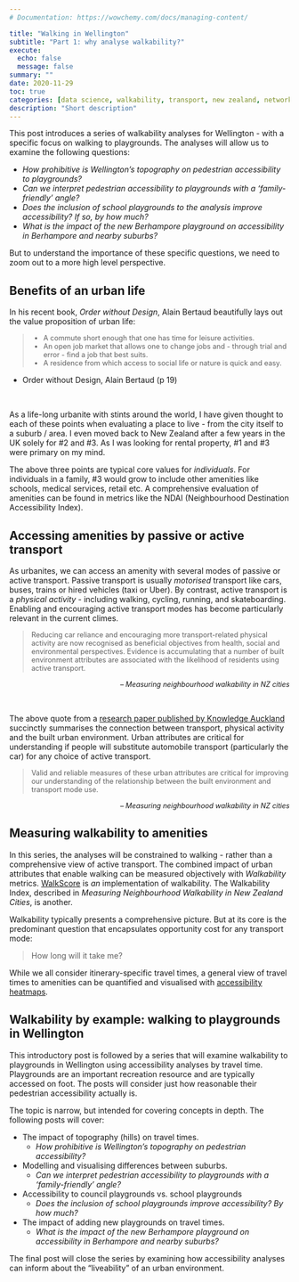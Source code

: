 ```yaml
---
# Documentation: https://wowchemy.com/docs/managing-content/

title: "Walking in Wellington"
subtitle: "Part 1: why analyse walkability?"
execute:
  echo: false
  message: false
summary: ""
date: 2020-11-29
toc: true
categories: [data science, walkability, transport, new zealand, network analysis]
description: "Short description"
---
```


This post introduces a series of walkability analyses for Wellington - with a specific focus on walking to playgrounds. The analyses will allow us to examine the following questions:

- _How prohibitive is Wellington's topography on pedestrian accessibility to playgrounds?_
- _Can we interpret pedestrian accessibility to playgrounds with a 'family-friendly' angle?_
- _Does the inclusion of school playgrounds to the analysis improve accessibility? If so, by how much?_
- _What is the impact of the new Berhampore playground on accessibility in Berhampore and nearby suburbs?_

But to understand the importance of these specific questions, we need to zoom out to a more high level perspective.

## Benefits of an urban life
In his recent book, _Order without Design_, Alain Bertaud beautifully lays out the value proposition of urban life:

<blockquote>
<ul style='font-size: 90%;'>
<li> A commute short enough that one has time for leisure activities.</li>
<li> An open job market that allows one to change jobs and - through trial and error - find a job that best suits. </li>
<li> A residence from which access to social life or nature is quick and easy.</li>
</ul>
</blockquote>

<p style='font-size: 90%; text-align: right; font-style:italic;'>
  - Order without Design, Alain Bertaud (p 19)
</p>
<br>

As a life-long urbanite with stints around the world, I have given thought to each of these points when evaluating a place to live - from the city itself to a suburb / area. I even moved back to New Zealand after a few years in the UK solely for #2 and #3. As I was looking for rental property, #1 and #3 were primary on my mind.

The above three points are typical core values for _individuals_. For individuals in a family, #3 would grow to include other amenities like schools, medical services, retail etc. A comprehensive evaluation of amenities can be found in metrics like the NDAI (Neighbourhood Destination Accessibility Index).

## Accessing amenities by passive or active transport
As urbanites, we can access an amenity with several modes of passive or active transport. Passive transport is usually _motorised_ transport like cars, buses, trains or hired vehicles (taxi or Uber). By contrast, active transport is a _physical activity_ - including walking, cycling, running, and skateboarding. Enabling and encouraging active transport modes has become particularly relevant in the current climes.

<blockquote>
<p style='font-size: 90%;'>
Reducing car reliance and encouraging more transport-related physical activity are now recognised as beneficial objectives from health, social and environmental perspectives. Evidence is accumulating that a number of built environment attributes are associated with the likelihood of residents using active transport.
</p>
</blockquote>

<p style='font-size: 90%; text-align: right; font-style:italic;'>
  – Measuring neighbourhood walkability in NZ cities</p>
<br>

The above quote from a [research paper published by Knowledge Auckland](http://knowledgeauckland.org.nz/assets/publications/Measuring_Neighbourhood_Walkability_in_New_Zealand_Cities.pdf) succinctly summarises the connection between transport, physical activity and the built urban environment. Urban attributes are critical for understanding if people will substitute automobile transport (particularly the car) for any choice of active transport.

<blockquote>
<p style='font-size: 90%;'>
Valid and reliable measures of these urban attributes are critical for improving our understanding of the relationship between the built environment and transport mode use.
</p>
</blockquote>

<p style='font-size: 90%; text-align: right; font-style:italic;'>
  – Measuring neighbourhood walkability in NZ cities
</p>


## Measuring walkability to amenities
In this series, the analyses will be constrained to walking - rather than a comprehensive view of active transport. The combined impact of urban attributes that enable walking can be measured objectively with _Walkability_ metrics. [WalkScore](www.walkscore.com) is _an_ implementation of walkability. The Walkability Index, described in _Measuring Neighbourhood Walkability in New Zealand Cities_, is another.

Walkability typically presents a comprehensive picture. But at its core is the predominant question that encapsulates opportunity cost for any transport mode:

 > How long will it take me?

While we all consider itinerary-specific travel times, a general view of travel times to amenities can be quantified and visualised with [accessibility heatmaps](https://towardsdatascience.com/measuring-pedestrian-accessibility-97900f9e4d56).


## Walkability by example: walking to playgrounds in Wellington
This introductory post is followed by a series that will examine walkability to playgrounds in Wellington using accessibility analyses by travel time. Playgrounds are an important recreation resource and are typically accessed on foot. The posts will consider just how reasonable their pedestrian accessibility actually is.

The topic is narrow, but intended for covering concepts in depth. The following posts will cover:

- The impact of topography (hills) on travel times.
  - _How prohibitive is Wellington's topography on pedestrian accessibility?_
- Modelling and visualising differences between suburbs.
  - _Can we interpret pedestrian accessibility to playgrounds with a 'family-friendly' angle?_
- Accessibility to council playgrounds vs. school playgrounds
  - _Does the inclusion of school playgrounds improve accessibility? By how much?_
- The impact of adding new playgrounds on travel times.
  - _What is the impact of the new Berhampore playground on accessibility in Berhampore and nearby suburbs?_

The final post will close the series by examining how accessibility analyses can inform about the "liveability" of an urban environment.
